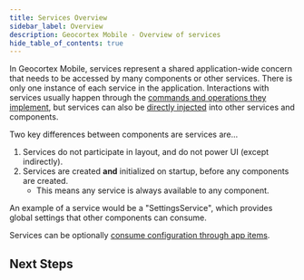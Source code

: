 ```yaml
---
title: Services Overview
sidebar_label: Overview
description: Geocortex Mobile - Overview of services
hide_table_of_contents: true
---
```



In Geocortex Mobile, services represent a shared application-wide concern that needs to be accessed by many components or other services. There is only one instance of each service in the application. Interactions with services usually happen through the [commands and operations they implement](sdk-commands-operations.mdx#implementing-commands-and-operations), but services can also be [directly injected](sdk-dependency-injection.mdx) into other services and components.

Two key differences between components are services are...

1. Services do not participate in layout, and do not power UI (except indirectly).
1. Services are created **and** initialized on startup, before any components are created.
    - This means any service is always available to any component.

An example of a service would be a "SettingsService", which provides global settings that other components can consume.

Services can be optionally [consume configuration through app items](sdk-services-reference.mdx#configuration-models).

## Next Steps

<UseCaseContainer>
    <UseCaseCard
        title="Create a Service"
        description="Learn how to create a basic service"
        link={useBaseUrl("docs/mobile/sdk-services-create")}
    />
    <UseCaseCard
        title="Check out the Service Reference"
        description="Take a deep dive into services in the Geocortex Mobile SDK"
        link={useBaseUrl("docs/mobile/sdk-services-reference")}
    />
</UseCaseContainer>
